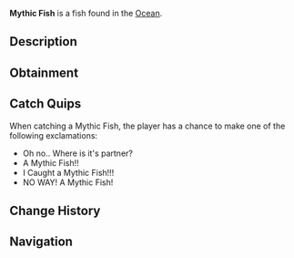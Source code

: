 {{FishInfobox
|image          = Mythic Fish.png
|rarity         = Mythical
|sea            = First Sea
|location       = [[Ocean]]
|sublocation    = 
|sources        = Fishing Rod
|radar_location = 
|prog_speed     = -60
|xp             = 800
|weather        = 
|time           = Day
|season         = 
|bait           = Flakes
|base_weight    = 1.4
|base_value     = 2000
|weight_range   = 0.8
|base_chance    = 0.01
|base_resil     = 40
}}
'''Mythic Fish''' is a {{Rarity|Mythical}} fish found in the [[Ocean]].

== Description ==
{{Description|The Mythic Fish is an extremely rare and beautiful fish. They swim gracefully in couples of two near the surface of the ocean water. They seem weak, but they can oddly put up a strong fight when being caught. This is due to the other Mythic Fish attempting to aid it's partner by pulling it off the hook.|Bestiary Entry}}

== Obtainment ==
{{Description|Found in the Ocean.|Bestiary Hint}}
{{Fish Availability|
Ancient Isle/Algae Hunt
Apex Fish Hunt/Mosslurker
Atlantis/Surrounding Ocean
Forsaken Shores/Algae Hunt
LEGO Pool/Studolodon Hunt
Lovestorm/Normal
Lovestorm/Supercharged
Lucky Event/Blarney McBreeze
Lucky Event/O'Mango Goldgrin
Lucky Event/Plumrick O'Luck
Lucky Event/Rowdy McCharm
Lucky Event/Sunny O'Coin
Megalodon Hunt/Eclipse and Weekend
Megalodon Hunt/Normal
Mushgrove Swamp/Algae Hunt
Narwhal Hunt/Beluga/First Sea
Narwhal Hunt/Magician Narwhal/First Sea
Narwhal Hunt/Narwhal/First Sea
Northern Summit/Surrounding Ocean
Ocean
Ocean/Deep Ocean
Orca Migration/Ancient
Orca Migration/Normal
Roslit Bay/Clam Abundance
Roslit Bay/Surrounding Ocean
Snowcap Island/Algae Hunt
Whale Migration/Moby
Whale Migration/Normal
|top_rods      = 
Leviathan's Fang Rod\31683.32\158253.7;
Great Rod of Oscar\30733.79\111616.65;
Astralhook Rod\29162.92\116896.85;
Ethereal Prism Rod\29022.32\115472.98;
Seraphic Rod\28391.15\119888.15;
Flimsy Rod\15567.37\89487.19;
Resourceful Rod\21818.68\92063.34;
Free Spirit Rod\28138.9\158959.76;
Trident Rod\27291.97\154363.71;
Firefly Rod\24630.1\129648.42;
Azure Of Lagoon\27188.35\126522.6;
Training Rod\15698.87\95786.15;
Lucky Rod\15335.08\81161.49;
No-Life Rod\27906.96\123100.43;
Rod Of The Forgotten Fang\26123.73\114997.47;
Challenger's Rod\25824.48\116886.83;
Blazebringer Rod\24278.84\111134.13;
Rod Of The Depths\23167.03\102853.6;
Rod Of The Exalted One\22816.57\101757.47;
Zeus Rod\22666.04\103706.16;
Verdant Shear Rod\22508.57\105629.92;
Depthseeker Rod\20855.81\99767.98;
Avalanche Rod\18626.3\88998.52;
Volcanic Rod\17715.99\82258.67;
Steady Rod\6495.47\33460.43
|recommended   = Ethereal Prism Rod
}}

== Catch Quips ==
When catching a Mythic Fish, the player has a chance to make one of the following exclamations:
* Oh no.. Where is it's partner?
* A Mythic Fish!!
* I Caught a Mythic Fish!!!
* NO WAY! A Mythic Fish!

== Change History ==
{{Change History|{{subst:Current Version}}}}

== Navigation ==
{{Fish Navbox|Ocean}}